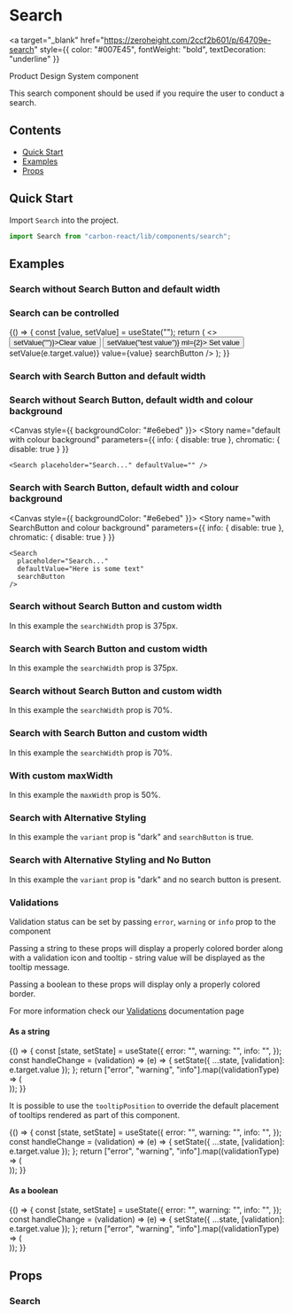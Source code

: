 
<Meta title="Search" />

# Search

<a
  target="_blank"
  href="https://zeroheight.com/2ccf2b601/p/64709e-search"
  style={{ color: "#007E45", fontWeight: "bold", textDecoration: "underline" }}
>
  Product Design System component
</a>

This search component should be used if you require the user to conduct a search.

## Contents

- [Quick Start](#quick-start)
- [Examples](#examples)
- [Props](#props)

## Quick Start

Import `Search` into the project.

```javascript
import Search from "carbon-react/lib/components/search";
```

## Examples

### Search without Search Button and default width

<Canvas>
  <Story name="default" parameters={{ info: { disable: true } }}>
    <Search placeholder="Search..." defaultValue="" />
  </Story>
</Canvas>

### Search can be controlled

<Canvas>
  <Story name="controlled" parameters={{ info: { disable: true } }}>
    {() => {
      const [value, setValue] = useState("");
      return (
        <>
          <Button onClick={() => setValue("")}>Clear value</Button>
          <Button onClick={() => setValue("test value")} ml={2}>
            Set value
          </Button>
          <Search
            id="test"
            name="test"
            placeholder="Search..."
            onChange={(e) => setValue(e.target.value)}
            value={value}
            searchButton
          />
        </>
      );
    }}
  </Story>
</Canvas>

### Search with Search Button and default width

<Canvas>
  <Story name="with SearchButton" parameters={{ info: { disable: true } }}>
    <Search defaultValue="Here is some text" searchButton />
  </Story>
</Canvas>

### Search without Search Button, default width and colour background

<Canvas style={{ backgroundColor: "#e6ebed" }}>
  <Story
    name="default with colour background"
    parameters={{ info: { disable: true }, chromatic: { disable: true } }}
  >
    <Search placeholder="Search..." defaultValue="" />
  </Story>
</Canvas>

### Search with Search Button, default width and colour background

<Canvas style={{ backgroundColor: "#e6ebed" }}>
  <Story
    name="with SearchButton and colour background"
    parameters={{ info: { disable: true }, chromatic: { disable: true } }}
  >
    <Search
      placeholder="Search..."
      defaultValue="Here is some text"
      searchButton
    />
  </Story>
</Canvas>

### Search without Search Button and custom width

In this example the `searchWidth` prop is 375px.

<Canvas>
  <Story name="custom Width using px" parameters={{ info: { disable: true } }}>
    <Search placeholder="Search..." defaultValue="" searchWidth="375px" />
  </Story>
</Canvas>

### Search with Search Button and custom width

In this example the `searchWidth` prop is 375px.

<Canvas>
  <Story
    name="with SearchButton and Custom Width using px"
    parameters={{ info: { disable: true } }}
  >
    <Search defaultValue="Here is some text" searchButton searchWidth="375px" />
  </Story>
</Canvas>

### Search without Search Button and custom width

In this example the `searchWidth` prop is 70%.

<Canvas>
  <Story name="custom Width using %" parameters={{ info: { disable: true } }}>
    <Search placeholder="Search..." defaultValue="" searchWidth="70%" />
  </Story>
</Canvas>

### Search with Search Button and custom width

In this example the `searchWidth` prop is 70%.

<Canvas>
  <Story
    name="with SearchButton and Custom Width using %"
    parameters={{ info: { disable: true } }}
  >
    <Search defaultValue="Here is some text" searchButton searchWidth="70%" />
  </Story>
</Canvas>

### With custom maxWidth

In this example the `maxWidth` prop is 50%.

<Canvas>
  <Story name="with custom maxWidth" parameters={{ info: { disable: true } }}>
    <Search defaultValue="Here is some text" searchButton maxWidth="50%" />
  </Story>
</Canvas>

### Search with Alternative Styling

In this example the `variant` prop is "dark" and `searchButton` is true.

<Canvas>
  <Story name="with Alt Styling" parameters={{ info: { disable: true } }}>
    <Box width="700px" height="108px">
      <Box p="32px" backgroundColor="var(--colorsYin100)">
        <Search
          placeholder="Search..."
          defaultValue="Here is some text"
          searchButton
          variant="dark"
        />
      </Box>
    </Box>
  </Story>
</Canvas>

### Search with Alternative Styling and No Button

In this example the `variant` prop is "dark" and no search button is present.

<Canvas>
  <Story
    name="with Alt Styling and no button"
    parameters={{ info: { disable: true } }}
  >
    <Box width="700px" height="108px">
      <Box p="32px" backgroundColor="var(--colorsYin100)">
        <Search placeholder="Search..." defaultValue="" variant="dark" />
      </Box>
    </Box>
  </Story>
</Canvas>

### Validations

Validation status can be set by passing `error`, `warning` or `info` prop to the component

Passing a string to these props will display a properly colored border along with a validation icon and tooltip - string value will be displayed as the tooltip message.

Passing a boolean to these props will display only a properly colored border.

For more information check our [Validations](?path=/docs/documentation-validations--page "Validations") documentation page

#### As a string

<Canvas>
  <Story name="validations - string - component">
    {() => {
      const [state, setState] = useState({
        error: "<foo>",
        warning: "<foo>",
        info: "<foo>",
      });
      const handleChange = (validation) => (e) => {
        setState({ ...state, [validation]: e.target.value });
      };
      return ["error", "warning", "info"].map((validationType) => (
        <React.Fragment key={`${validationType}-string-component`}>
          <Search
            label="Search"
            value={state[validationType]}
            onChange={handleChange(validationType)}
            searchButton
            {...{ [validationType]: "Invalid characters" }}
          />
        </React.Fragment>
      ));
    }}
  </Story>
</Canvas>

It is possible to use the `tooltipPosition` to override the default placement of tooltips rendered as part of this component.

<Canvas>
  <Story
    name="validations - string - with tooltipPosition overriden - component"
    parameters={{ chromatic: { disable: true } }}
  >
    {() => {
      const [state, setState] = useState({
        error: "<foo>",
        warning: "<foo>",
        info: "<foo>",
      });
      const handleChange = (validation) => (e) => {
        setState({ ...state, [validation]: e.target.value });
      };
      return ["error", "warning", "info"].map((validationType) => (
        <React.Fragment key={`${validationType}-string-component`}>
          <Search
            label="Search"
            value={state[validationType]}
            onChange={handleChange(validationType)}
            searchButton
            {...{ [validationType]: "Invalid characters" }}
            tooltipPosition="bottom"
          />
        </React.Fragment>
      ));
    }}
  </Story>
</Canvas>

#### As a boolean

<Canvas>
  <Story name="validations - boolean">
    {() => {
      const [state, setState] = useState({
        error: "<foo>",
        warning: "<foo>",
        info: "<foo>",
      });
      const handleChange = (validation) => (e) => {
        setState({ ...state, [validation]: e.target.value });
      };
      return ["error", "warning", "info"].map((validationType) => (
        <React.Fragment key={`${validationType}-boolean-component`}>
          <Search
            label="Search"
            value={state[validationType]}
            searchButton
            onChange={handleChange(validationType)}
            {...{ [validationType]: true }}
          />
        </React.Fragment>
      ));
    }}
  </Story>
</Canvas>

## Props

### Search

<StyledSystemProps of={Search} noHeader margin />
